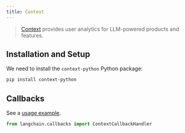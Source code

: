 ```yaml
---
title: Context
---
```


>[Context](https://context.ai/) provides user analytics for LLM-powered products and features.

## Installation and Setup

We need to install the  `context-python` Python package:

```bash
pip install context-python
```


## Callbacks

See a [usage example](/oss/python/integrations/callbacks/context).

```python
from langchain.callbacks import ContextCallbackHandler
```

